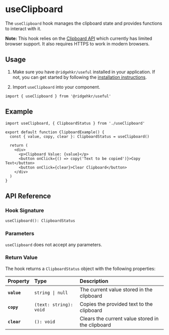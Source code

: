 
# useClipboard

The `useClipboard` hook manages the clipboard state and provides functions to interact with it.

**Note:** This hook relies on the [Clipboard API](https://developer.mozilla.org/en-US/docs/Web/API/Clipboard_API) which
currently has limited browser support. It also requires HTTPS to work in
modern browsers.

## Usage

1. Make sure you have `@ridgehkr/useful` installed in your application. If not, you can get started by following the [installation instructions](/#getting-started).

2. Import `useClipboard` into your component.

```tsx
import { useClipboard } from '@ridgehkr/useful'
```

## Example

```tsx /useClipboard/ filename="ClipboardExample.tsx"
import useClipboard, { ClipboardStatus } from './useClipboard'

export default function ClipboardExample() {
  const { value, copy, clear }: ClipboardStatus = useClipboard()

  return (
    <div>
      <p>Clipboard Value: {value}</p>
      <button onClick={() => copy('Text to be copied')}>Copy Text</button>
      <button onClick={clear}>Clear Clipboard</button>
    </div>
  )
}
```

## API Reference

### Hook Signature

```tsx
useClipboard(): ClipboardStatus
```

### Parameters

`useClipboard` does not accept any parameters.

### Return Value

The hook returns a `ClipboardStatus` object with the following properties:

| Property    | Type                   | Description                                      |
| :---------- | :--------------------- | :----------------------------------------------- |
| **`value`** | `string \| null`       | The current value stored in the clipboard        |
| **`copy`**  | `(text: string): void` | Copies the provided text to the clipboard        |
| **`clear`** | `(): void`             | Clears the current value stored in the clipboard |
